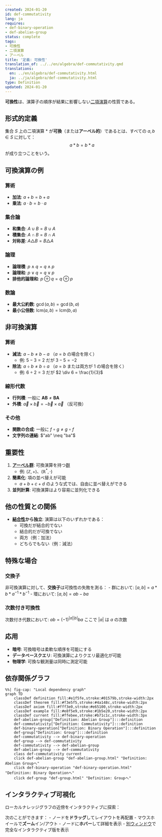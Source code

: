 ```yaml
---
created: 2024-01-20
id: def-commutativity
lang: ja
requires:
- def-binary-operation
- def-abelian-group
status: complete
tags:
- 可換性
- 二項演算
- アーベル
title: '定義: 可換性'
translation_of: ../../en/algebra/def-commutativity.qmd
translations:
  en: ../en/algebra/def-commutativity.html
  ja: ../ja/algebra/def-commutativity.html
type: Definition
updated: 2024-01-20
---
```


**可換性**は、演算子の順序が結果に影響しない[二項演算](def-binary-operation.qmd)の性質である。

## 形式的定義

集合 $S$ 上の二項演算 $*$ が**可換**（または**アーベル的**）であるとは、すべての $a, b \in S$ に対して：
$$a * b = b * a$$
が成り立つことをいう。

## 可換演算の例

### 算術
- **加法**: $a + b = b + a$
- **乗法**: $a \cdot b = b \cdot a$

### 集合論
- **和集合**: $A \cup B = B \cup A$
- **積集合**: $A \cap B = B \cap A$
- **対称差**: $A \triangle B = B \triangle A$

### 論理
- **論理積**: $p \land q = q \land p$
- **論理和**: $p \lor q = q \lor p$
- **排他的論理和**: $p \oplus q = q \oplus p$

### 数論
- **最大公約数**: $\gcd(a, b) = \gcd(b, a)$
- **最小公倍数**: $\text{lcm}(a, b) = \text{lcm}(b, a)$

## 非可換演算

### 算術
- **減法**: $a - b \neq b - a$ （$a = b$ の場合を除く）
  - 例: $5 - 3 = 2$ だが $3 - 5 = -2$
- **除法**: $a \div b \neq b \div a$ （$a = b$ または両方が 1 の場合を除く）
  - 例: $6 \div 2 = 3$ だが $2 \div 6 = \frac{1}{3}$

### 線形代数
- **行列積**: 一般に $\mathbf{AB} \neq \mathbf{BA}$
- **外積**: $\vec{a} \times \vec{b} = -\vec{b} \times \vec{a}$ （反可換）

### その他
- **関数の合成**: 一般に $f \circ g \neq g \circ f$
- **文字列の連結**: $"ab" \neq "ba"$

## 重要性

1. **[アーベル群](def-abelian-group.qmd)**: 可換演算を持つ[群](def-group.qmd)
   - 例: $(\mathbb{Z}, +)$、$(\mathbb{R}^*, \cdot)$

2. **簡素化**: 項の並べ替えが可能
   - $a + b + c + d$ のような式では、自由に並べ替えができる

3. **並列計算**: 可換演算はより容易に並列化できる

## 他の性質との関係

- **[結合性](def-associativity.qmd)から独立**: 演算は以下のいずれかである：
  - 可換だが結合的でない
  - 結合的だが可換でない
  - 両方（例：加法）
  - どちらでもない（例：減法）

## 特殊な場合

### 交換子
非可換演算に対して、**交換子**は可換性の失敗を測る：
- 群において: $[a, b] = a * b * a^{-1} * b^{-1}$
- 環において: $[a, b] = ab - ba$

### 次数付き可換性
次数付き代数において: $ab = (-1)^{|a||b|}ba$ ここで $|a|$ は $a$ の次数

## 応用

- **暗号**: 可換暗号は柔軟な順序を可能にする
- **データベースクエリ**: 可換演算によりクエリ最適化が可能
- **物理学**: 可換な観測量は同時に測定可能

## 依存関係グラフ

```mermaid
%%| fig-cap: "Local dependency graph"
graph TD
    classDef definition fill:#e1f5fe,stroke:#01579b,stroke-width:2px
    classDef theorem fill:#f3e5f5,stroke:#4a148c,stroke-width:2px
    classDef axiom fill:#fff3e0,stroke:#e65100,stroke-width:2px
    classDef example fill:#e8f5e9,stroke:#1b5e20,stroke-width:2px
    classDef current fill:#ffebee,stroke:#b71c1c,stroke-width:3px
    def-abelian-group["Definition: Abelian Group"]:::definition
    def-commutativity["Definition: Commutativity"]:::definition
    def-binary-operation["Definition: Binary Operation"]:::definition
    def-group["Definition: Group"]:::definition
    def-commutativity --> def-binary-operation
    def-group --> def-commutativity
    def-commutativity --> def-abelian-group
    def-abelian-group --> def-commutativity
    class def-commutativity current
    click def-abelian-group "def-abelian-group.html" "Definition: Abelian Groupへ"
    click def-binary-operation "def-binary-operation.html" "Definition: Binary Operationへ"
    click def-group "def-group.html" "Definition: Groupへ"
```

## インタラクティブ可視化

ローカルナレッジグラフの近傍をインタラクティブに探索：

::: {.graph-viz data-id="def-commutativity" data-width="700" data-height="500"}
:::

次のことができます：
- ノードを**ドラッグ**してレイアウトを再配置
- マウスホイールで**ズーム**イン/アウト
- ノードに**ホバー**して詳細を表示
- [別ウィンドウ](../../output/interactive/def-commutativity.html){target="_blank"}で完全なインタラクティブ版を表示
